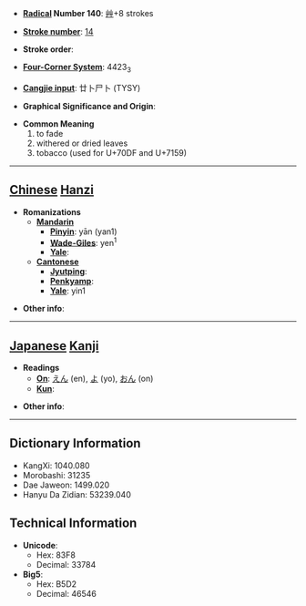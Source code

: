 * '''[[Wiktionary:Chinese radical index| Radical]] Number 140''': [[Wiktionary:Chinese radical index 艸|艸]]+8 strokes

* '''[[Wiktionary:Chinese total strokes index|Stroke number]]''': [[Wiktionary:Chinese total strokes index 14|14]]

* '''Stroke order''': 

* '''[[Wiktionary:Chinese four corner index|Four-Corner System]]''': 4423<sub>3</sub>

* '''[[Wiktionary:Chinese Cangjie index|Cangjie input]]''': 廿卜尸卜 (TYSY)

* '''Graphical Significance and Origin''': 

* '''Common Meaning'''
*#to fade
*# withered or dried leaves
*# tobacco (used for U+70DF and U+7159)


----

== [[Chinese]] [[Hanzi]] ==

* '''Romanizations'''
** '''[[Mandarin]]'''
*** '''[[Pinyin]]''': yān (yan1)
*** '''[[Wade-Giles]]''': yen<sup>1</sup>
*** '''[[Yale]]''': 
** '''[[Cantonese]]'''
*** '''[[Jyutping]]''':
*** '''[[Penkyamp]]''': 
*** '''[[Yale]]''': yin1

* '''Other info''': 

----

== [[Japanese]] [[Kanji]] ==

* '''Readings'''
** '''[[On]]''': [[えん]] (en), [[よ]] (yo), [[おん]] (on)
** '''[[Kun]]''': 

* '''Other info''':  

----

== Dictionary Information ==

* KangXi: 1040.080
* Morobashi: 31235
* Dae Jaweon: 1499.020
* Hanyu Da Zidian: 53239.040

== Technical Information ==

* '''Unicode''':
** Hex: 83F8
** Decimal: 33784
* '''Big5''':
** Hex: B5D2
** Decimal: 46546